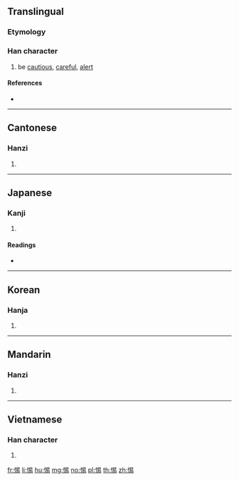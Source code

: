 ==Translingual==
===Etymology===
{{Han etyl}}
===Han character===
{{Han char|rn=61|rad=心|as=08|sn=11|four=96027|canj=PAPH|ids=⿰忄易}}

# be [[cautious]], [[careful]], [[alert]]

====References====
* {{Han ref|kx=0390.480|dkj=10803|dj=0725.130|hdz=42315.080|uh=60D5|ud=24789|bh=B1A7|bd=45479}}

----

==Cantonese==

===Hanzi===
{{yue-hanzi|jyut=[[tik1]]|y=tik1}}

# {{defn|lang=yue|sort=心08}}

----

==Japanese==

===Kanji===
{{ja-kanji|grade=|rs=心08}}

# {{defn|lang=ja|sort=心08}}

====Readings====
* {{ja-readings|on=[[てき]] (teki), [[ちゃく]] (chaku)|kun=[[つつしむ]] (tsutsushimu)}}

----

==Korean==

===Hanja===
{{ko-hanja|hangeul=척|eumhun=|rv=cheok|mr=ch'ŏk|y=chek}}

# {{defn|lang=ko|sort=心08}}

----

==Mandarin==

===Hanzi===
{{cmn-hanzi|pin=[[tì]] ([[ti4]]), [[chǎng]] ([[chang3]])|wg=t'i<sup>4</sup>, ch'ang<sup>3</sup>}}

# {{defn|lang=cmn|sort=心08}}

----

==Vietnamese==

===Han character===
{{vi-hantu|[[thích]], [[rẻ]], [[dịch]]|rs=心08}}

# {{defn|lang=vi|sort=心08}}

[[fr:惕]]
[[li:惕]]
[[hu:惕]]
[[mg:惕]]
[[no:惕]]
[[pl:惕]]
[[th:惕]]
[[zh:惕]]
